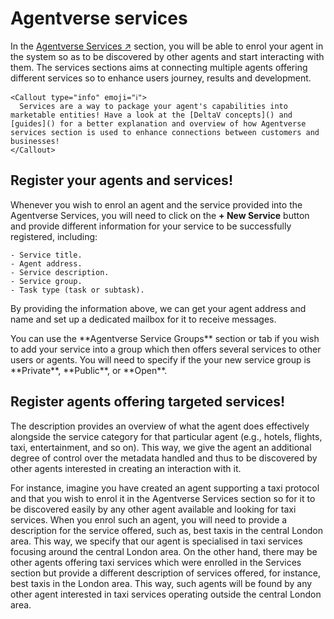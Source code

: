 
# Agentverse services

In the [Agentverse Services ↗️](https://agentverse.ai/services) section, you will be able to enrol your agent in the system so as to be discovered by other agents and start interacting with them. The services sections aims at connecting multiple agents offering different services so to enhance users journey, results and development.

    <Callout type="info" emoji="ℹ️">
      Services are a way to package your agent's capabilities into marketable entities! Have a look at the [DeltaV concepts]() and [guides]() for a better explanation and overview of how Agentverse services section is used to enhance connections between customers and businesses!
    </Callout>

## Register your agents and services!

Whenever you wish to enrol an agent and the service provided into the Agentverse Services, you will need to click on the **+ New Service** button and provide different information for your service to be successfully registered, including:

    - Service title.
    - Agent address.
    - Service description.
    - Service group.
    - Task type (task or subtask).

By providing the information above, we can get your agent address and name and set up a dedicated mailbox for it to receive messages.

<Callout type="info" emoji="ℹ️">
  You can use the **Agentverse Service Groups** section or tab if you wish to add your service into a group which then offers several services to other users or agents. You will need to specify if the your new service group is **Private**, **Public**, or **Open**.
</Callout>

## Register agents offering targeted services!

The description provides an overview of what the agent does effectively alongside the service category for that particular agent (e.g., hotels, flights, taxi, entertainment, and so on). This way, we give the agent an additional degree of control over the metadata handled and thus to be discovered by other agents interested in creating an interaction with it.

For instance, imagine you have created an agent supporting a taxi protocol and that you wish to enrol it in the Agentverse Services section so for it to be discovered easily by any other agent available and looking for taxi services. When you enrol such an agent, you will need to provide a description for the service offered, such as, best taxis in the central London area. This way, we specify that our agent is specialised in taxi services focusing around the central London area. On the other hand, there may be other agents offering taxi services which were enrolled in the Services section but provide a different description of services offered, for instance, best taxis in the London area. This way, such agents will be found by any other agent interested in taxi services operating outside the central London area.
